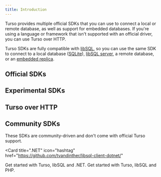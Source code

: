 ```yaml
---
title: Introduction
---
```


Turso provides multiple official SDKs that you can use to connect a local or remote database, as well as support for embedded databases. If you're using a language or framework that isn't supported with an official driver, you can use Turso over HTTP.

Turso SDKs are fully compatible with [libSQL](/libsql), so you can use the same SDK to connect to a local database ([SQLite](/local-development#sqlite)), [libSQL server](/local-development#libsql-server), a remote database, or an [embedded replica](/features/embedded-replicas).

## Official SDKs

<Snippet file="official-sdks.mdx" />

## Experimental SDKs

<Snippet file="experimental-sdks.mdx" />

## Turso over HTTP

<CardGroup cols={2}>

<Snippet file="http-sdk.mdx" />

</CardGroup>

## Community SDKs

These SDKs are community-driven and don't come with official Turso support.

<CardGroup cols={2}>

<Card
  title=".NET"
  icon="hashtag"
  href="https://github.com/tvandinther/libsql-client-dotnet/"
>
  Get started with Turso, libSQL and .NET.
</Card>
<Card title="PHP" icon="php" href="https://github.com/darkterminal/turso-http">
  Get started with Turso, libSQL and PHP.
</Card>

</CardGroup>
